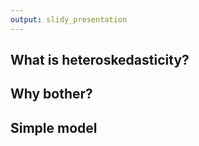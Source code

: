 ```yaml
---
output: slidy_presentation
---
```


## What is heteroskedasticity?

## Why bother?

## Simple model

## 
